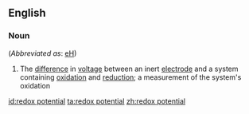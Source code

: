 ==English==

===Noun===
{{en-noun|head=[[redox]] [[potential]]}} (''Abbreviated as'': [[eH]])

# {{context|chemistry|lang=en}} The [[difference]] in [[voltage]] between an inert [[electrode]] and a system containing [[oxidation]] and [[reduction]]; a measurement of the system's oxidation

[[id:redox potential]]
[[ta:redox potential]]
[[zh:redox potential]]